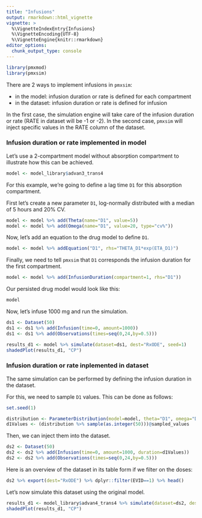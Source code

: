 ```yaml
---
title: "Infusions"
output: rmarkdown::html_vignette
vignette: >
  %\VignetteIndexEntry{Infusions}
  %\VignetteEncoding{UTF-8}
  %\VignetteEngine{knitr::rmarkdown}
editor_options: 
  chunk_output_type: console
---
```


```r
library(pmxmod)
library(pmxsim)
```

There are 2 ways to implement infusions in `pmxsim`:

* in the model: infusion duration or rate is defined for each compartment
* in the dataset: infusion duration or rate is defined for infusion

In the first case, the simulation engine will take care of the infusion duration or rate (RATE in dataset will be -1 or -2).
In the second case, `pmxsim` will inject specific values in the RATE column of the dataset.

### Infusion duration or rate implemented in model

Let's use a 2-compartment model without absorption compartment to illustrate how this can be achieved.

```r
model <- model_library$advan3_trans4
```

For this example, we're going to define a lag time `D1` for this absorption compartment.

First let's create a new parameter `D1`, log-normally distributed with a median of 5 hours and 20% CV.

```r
model <- model %>% add(Theta(name="D1", value=5))
model <- model %>% add(Omega(name="D1", value=20, type="cv%"))
```

Now, let's add an equation to the drug model to define `D1`.
```r
model <- model %>% addEquation("D1", rhs="THETA_D1*exp(ETA_D1)")
```

Finally, we need to tell `pmxsim` that `D1` corresponds the infusion duration for the first compartment.

```r
model <- model %>% add(InfusionDuration(compartment=1, rhs="D1"))
```

Our persisted drug model would look like this:

```r
model
```

Now, let's infuse 1000 mg and run the simulation.

```r
ds1 <- Dataset(50)
ds1 <- ds1 %>% add(Infusion(time=0, amount=1000))
ds1 <- ds1 %>% add(Observations(times=seq(0,24,by=0.5)))
```


```r
results_d1 <- model %>% simulate(dataset=ds1, dest="RxODE", seed=1)
shadedPlot(results_d1, "CP")
```

### Infusion duration or rate inplemented in dataset

The same simulation can be performed by defining the infusion duration in the dataset.

For this, we need to sample `D1` values. This can be done as follows:

```r
set.seed(1)
```

```r
distribution <- ParameterDistribution(model=model, theta="D1", omega="D1")
d1Values <- (distribution %>% sample(as.integer(50)))@sampled_values
```

Then, we can inject them into the dataset.

```r
ds2 <- Dataset(50)
ds2 <- ds2 %>% add(Infusion(time=0, amount=1000, duration=d1Values))
ds2 <- ds2 %>% add(Observations(times=seq(0,24,by=0.5)))
```

Here is an overview of the dataset in its table form if we filter on the doses:

```r
ds2 %>% export(dest="RxODE") %>% dplyr::filter(EVID==1) %>% head()
```

Let's now simulate this dataset using the original model.

```r
results_d1 <- model_library$advan4_trans4 %>% simulate(dataset=ds2, dest="RxODE", seed=1)
shadedPlot(results_d1, "CP")
```
